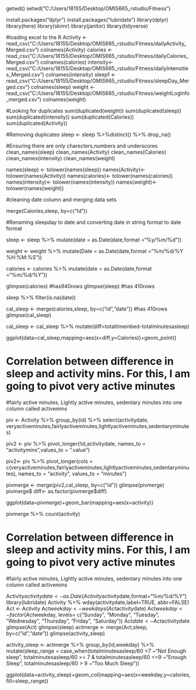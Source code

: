 getwd()
setwd("C:/Users/18155/Desktop/OMIS665_rstudio/Fitness")

install.packages("dplyr")
install.packages("lubridate")
library(dplyr)
library(here)
library(skimr)
library(janitor)
library(tidyverse)

#loading excel to the R
Activity <- read_csv("C:/Users/18155/Desktop/OMIS665_rstudio/Fitness/dailyActivity_Merged.csv")
colnames(Activity)
calories <- read_csv("C:/Users/18155/Desktop/OMIS665_rstudio/Fitness/dailyCalories_Merged.csv")
colnames(calories)
intensity<- read_csv("C:/Users/18155/Desktop/OMIS665_rstudio/Fitness/dailyIntensities_Merged.csv")
colnames(intensity)
sleep1 <- read_csv("C:/Users/18155/Desktop/OMIS665_rstudio/Fitness/sleepDay_Merged.csv")
colnames(sleep)
weight <- read_csv("C:/Users/18155/Desktop/OMIS665_rstudio/Fitness/weightLogInfo_merged.csv")
colnames(weight)

#Looking for duplicates
sum(duplicated(weight))
sum(duplicated(sleep))
sum(duplicated(intensity))
sum(duplicated(Calories))
sum(duplicated(Activity))

#Removing duplicates
sleep <- sleep %>%distinct() %>% drop_na()

#Ensuring there are only charecters,numbers and underscores
clean_names(sleep)
clean_names(Activity)
clean_names(Calories)
clean_names(intensity)
clean_names(weight)

names(sleep) <- tolower(names(sleep))
names(Activity)<- tolower(names(Activity))
names(calories)<- tolower(names(calories))
names(intensity)<- tolower(names(intensity))
names(weight)<- tolower(names(weight))

#cleaning date column and merging data sets

merge(Calories,sleep, by=c("Id"))

#Renaming sleepday to date and converting date in string format to date format

sleep <- sleep %>% 
  mutate(date = as.Date(date,format ="%y/%m/%d"))

weight <- weight %>% mutate(Date = as.Date(date,format ="%m/%d/%Y %H:%M:%S"))

calories <- calories %>%
  mutate(date = as.Date(date,format ="%m/%d/%Y"))

glimpse(calories) #has940rows
glimpse(sleep) #has 410rows

sleep %>% filter(is.na(date))


cal_sleep <- merge(calories,sleep, by=c("id","date")) #has 410rows
glimpse(cal_sleep)

cal_sleep <- cal_sleep %>% mutate(diff=totaltimeinbed-totalminutesasleep) 


ggplot(data=cal_sleep,mapping=aes(x=diff,y=Calories))+geom_point()


# Correlation between difference in sleep and activity mins. For this, I am going to pivot very active minutes
#fairly active minutes, Lightly active minutes, sedentary minutes into one column called activemins

piv <- Activity %>% group_by(id) %>% select(activitydate, veryactiveminutes,fairlyactiveminutes,lightlyactiveminutes,sedentaryminutes)

piv2 <- piv %>% pivot_longer(!id,activitydate, names_to = "activitymins",values_to = ".value")

piv2<- piv %>% pivot_longer(cols = c(veryactiveminutes,fairlyactiveminutes,lightlyactiveminutes,sedentaryminutes),
                     names_to = "activity",
                     values_to = "minutes")
    

pivmerge <- merge(piv2,cal_sleep, by=c("id"))
glimpse(pivmerge)
pivmerge$ diff<- as.factor(pivmerge$diff)


ggplot(data=pivmerge)+geom_bar(mapping=aes(x=activity))

pivmerge %>% count(activity)

# Correlation between difference in sleep and activity mins. For this, I am going to pivot very active minutes
#fairly active minutes, Lightly active minutes, sedentary minutes into one column called activemins

Activity$activitydate <- as.Date(Activity$activitydate,format="%m/%d/%Y")
library(lubridate)
Activity %>% wday(activitydate,label=TRUE, abbr=FALSE)
Act <- Activity
Act$weekday <- weekdays(Act$activitydate)
Act$weekday <- factor(Act$weekday, levels= c("Sunday", "Monday", 
                                         "Tuesday", "Wednesday", "Thursday", "Friday", "Saturday"))
Act$date <- Act$activitydate
glimpse(Act)
glimpse(sleep)
actmerge <- merge(Act,sleep, by=c("id","date"))
glimpse(activity_sleep)

activity_sleep <- actmerge %>% group_by(id,weekday) %>% 
  mutate(sleep_range = case_when(totalminutesasleep/60 <7 ~"Not Enough sleep",
        totalminutesasleep/60 >= 7 & totalminutesasleep/60 <=9 ~"Enough Sleep",
        totalminutesasleep/60 > 9  ~"Too Much Sleep"))
  
ggplot(data=activity_sleep)+geom_col(mapping=aes(x=weekday,y=calories,fill=sleep_range))
